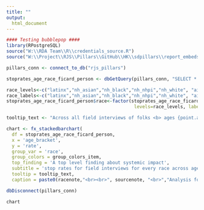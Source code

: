 ```yaml
---
title: ""
output:
  html_document
---
```

<!-- link to Google Font -->
<link href="https://fonts.googleapis.com/css2?family=Inter:wght@100;200;300;400;500;600;700;800;900&display=swap" rel="stylesheet">

```r

#### Testing bubblepop ####
library(RPostgreSQL)
source("W:\\RDA Team\\R\\credentials_source.R")
source("W:\\Project\\RJS\\Pillars\\GitHub\\HK\\sdpillars\\report_embeds\\chart_functions.R")

pillars_conn <- connect_to_db("rjs_pillars")

stoprates_age_race_ficard_person <- dbGetQuery(pillars_conn, "SELECT * FROM data.report_stoprates_age_race_ficard_person")

race_levels<-c("latinx","nh_asian","nh_black","nh_nhpi","nh_white", "aian", "nhpi", "sswana", "nh_twoormor")
race_labels<-c("latinx","nh_asian","nh_black","nh_nhpi","nh_white", "aian", "nhpi", "sswana", "nh_twoormor")
stoprates_age_race_ficard_person$race<-factor(stoprates_age_race_ficard_person$race, ordered=TRUE, 
                                               levels=race_levels, labels=race_labels)

tooltip_text <- "Across all field interviews of folks <b> ages {point.age_bracket:.1f} </b>, SDPD stopped <b>{point.race:.1f} people {point.rate:.1f}% of the time.</b>"

chart <- fx_stackedbarchart(  
  df = stoprates_age_race_ficard_person,
  x = 'age_bracket',
  y = 'rate',
  group_var = 'race',
  group_colors = group_colors_item,
  top_finding = 'A top level finding about systemic impact',
  subtitle = 'stop rates for field interviews for every race across age brackets',
  tooltip = tooltip_text,
  caption = paste0(racenote,"<br><br>", sourcenote, "<br>","Analysis for all officer-initiated stops.","<br>"))

dbDisconnect(pillars_conn)
```

```r
chart
```

<script>
  widg = document.getElementsByClassName('html-widget'); //find widgets
  for (let i = 0; i < widg.length; i++) { //loop through
    document.getElementsByClassName('highchart')[i].style.width = '100%'; //adjust width
    document.getElementsByClassName('highchart')[i].style.height = '100%'; //adjust height
  }
</script>